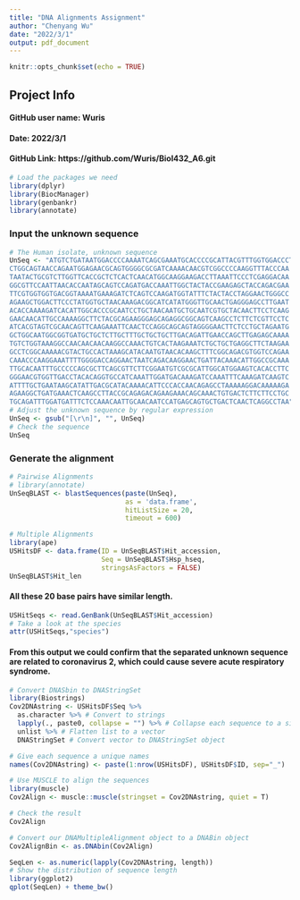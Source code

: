```yaml
---
title: "DNA Alignments Assignment"
author: "Chenyang Wu"
date: "2022/3/1"
output: pdf_document
---
```


```r
knitr::opts_chunk$set(echo = TRUE)
```

## Project Info
#### **GitHub user name**: Wuris
#### **Date**: 2022/3/1
#### **GitHub Link**: https://github.com/Wuris/Biol432_A6.git


```r
# Load the packages we need
library(dplyr)
library(BiocManager)
library(genbankr)
library(annotate)


```

### Input the unknown sequence
```r
# The Human isolate, unknown sequence
UnSeq <- "ATGTCTGATAATGGACCCCAAAATCAGCGAAATGCACCCCGCATTACGTTTGGTGGACCCTCAGATTCAA
CTGGCAGTAACCAGAATGGAGAACGCAGTGGGGCGCGATCAAAACAACGTCGGCCCCAAGGTTTACCCAA
TAATACTGCGTCTTGGTTCACCGCTCTCACTCAACATGGCAAGGAAGACCTTAAATTCCCTCGAGGACAA
GGCGTTCCAATTAACACCAATAGCAGTCCAGATGACCAAATTGGCTACTACCGAAGAGCTACCAGACGAA
TTCGTGGTGGTGACGGTAAAATGAAAGATCTCAGTCCAAGATGGTATTTCTACTACCTAGGAACTGGGCC
AGAAGCTGGACTTCCCTATGGTGCTAACAAAGACGGCATCATATGGGTTGCAACTGAGGGAGCCTTGAAT
ACACCAAAAGATCACATTGGCACCCGCAATCCTGCTAACAATGCTGCAATCGTGCTACAACTTCCTCAAG
GAACAACATTGCCAAAAGGCTTCTACGCAGAAGGGAGCAGAGGCGGCAGTCAAGCCTCTTCTCGTTCCTC
ATCACGTAGTCGCAACAGTTCAAGAAATTCAACTCCAGGCAGCAGTAGGGGAACTTCTCCTGCTAGAATG
GCTGGCAATGGCGGTGATGCTGCTCTTGCTTTGCTGCTGCTTGACAGATTGAACCAGCTTGAGAGCAAAA
TGTCTGGTAAAGGCCAACAACAACAAGGCCAAACTGTCACTAAGAAATCTGCTGCTGAGGCTTCTAAGAA
GCCTCGGCAAAAACGTACTGCCACTAAAGCATACAATGTAACACAAGCTTTCGGCAGACGTGGTCCAGAA
CAAACCCAAGGAAATTTTGGGGACCAGGAACTAATCAGACAAGGAACTGATTACAAACATTGGCCGCAAA
TTGCACAATTTGCCCCCAGCGCTTCAGCGTTCTTCGGAATGTCGCGCATTGGCATGGAAGTCACACCTTC
GGGAACGTGGTTGACCTACACAGGTGCCATCAAATTGGATGACAAAGATCCAAATTTCAAAGATCAAGTC
ATTTTGCTGAATAAGCATATTGACGCATACAAAACATTCCCACCAACAGAGCCTAAAAAGGACAAAAAGA
AGAAGGCTGATGAAACTCAAGCCTTACCGCAGAGACAGAAGAAACAGCAAACTGTGACTCTTCTTCCTGC
TGCAGATTTGGATGATTTCTCCAAACAATTGCAACAATCCATGAGCAGTGCTGACTCAACTCAGGCCTAA"
# Adjust the unknown sequence by regular expression
UnSeq <- gsub("[\r\n]", "", UnSeq)
# Check the sequence
UnSeq
```

### Generate the alignment
```r
# Pairwise Alignments
# library(annotate)
UnSeqBLAST <- blastSequences(paste(UnSeq), 
                             as = 'data.frame', 
                             hitListSize = 20, 
                             timeout = 600)
```

```r
# Multiple Alignments
library(ape)
USHitsDF <- data.frame(ID = UnSeqBLAST$Hit_accession, 
                       Seq = UnSeqBLAST$Hsp_hseq,
                       stringsAsFactors = FALSE)
UnSeqBLAST$Hit_len
```
#### All these 20 base pairs have similar length. 

```r
USHitSeqs <- read.GenBank(UnSeqBLAST$Hit_accession)
# Take a look at the species
attr(USHitSeqs,"species")
```
#### From this output we could confirm that the separated unknown sequence are related to coronavirus 2, which could cause severe acute respiratory syndrome.


```r
# Convert DNASbin to DNAStringSet
library(Biostrings)
Cov2DNAstring <- USHitsDF$Seq %>%
  as.character %>% # Convert to strings
  lapply(., paste0, collapse = "") %>% # Collapse each sequence to a single string
  unlist %>% # Flatten list to a vector
  DNAStringSet # Convert vector to DNAStringSet object
```


```r
# Give each sequence a unique names
names(Cov2DNAstring) <- paste(1:nrow(USHitsDF), USHitsDF$ID, sep="_")

# Use MUSCLE to align the sequences
library(muscle)
Cov2Align <- muscle::muscle(stringset = Cov2DNAstring, quiet = T)

# Check the result
Cov2Align
```


```r
# Convert our DNAMultipleAlignment object to a DNABin object
Cov2AlignBin <- as.DNAbin(Cov2Align)
```


```r
SeqLen <- as.numeric(lapply(Cov2DNAstring, length))
# Show the distribution of sequence length
library(ggplot2)
qplot(SeqLen) + theme_bw()
```







